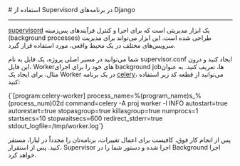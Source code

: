 
<Layout>
# استفاده از Supervisord در برنامه‌های Django
<hr className="mb-2" />

<a href="http://supervisord.org/" className="blue-link">supervisord</a> یک ابزار مدیریتی است که برای اجرا و کنترل فرآیندهای پس‌زمینه (background processes) طراحی شده است. این ابزار می‌تواند برای مدیریت سرویس‌های مختلف در یک محیط واقعی، مورد استفاده قرار گیرد.

شما می‌توانید در مسیر اصلی پروژه، یک فایل به نام <Important>supervisor.conf</Important> ایجاد کنید و درون این فایل، Workerهای خود را برای اجرای background jobها، تعریف کنید. به عنوان مثال، برای ایجاد یک Worker در یک برنامه <a href="../related-apps/celery" className="blue-link">celery</a>، می‌توانید از قطعه کد زیر استفاده کنید:

<div className="h-2" />
<div dir="ltr">
<Highlight className='conf'>
{`[program:celery-worker]
process_name=%(program_name)s_%(process_num)02d
command=celery -A proj worker -l INFO
autostart=true
autorestart=true
stopasgroup=true
killasgroup=true
numprocs=1
startsecs=10
stopwaitsecs=600
redirect_stderr=true
stdout_logfile=/tmp/worker.log`}
</Highlight>
</div>
<div className="h-2" />

پس از انجام کار فوق، کافیست برای اعمال تغییرات، برنامه‌تان را مجدداً در لیارا، مستقر کنید. پس از استقرار،
Supervisor اجرا شده و دستور شما را در Background اجرا خواهد کرد.

<NextPage next="./set-http-security-headers" />
</Layout>